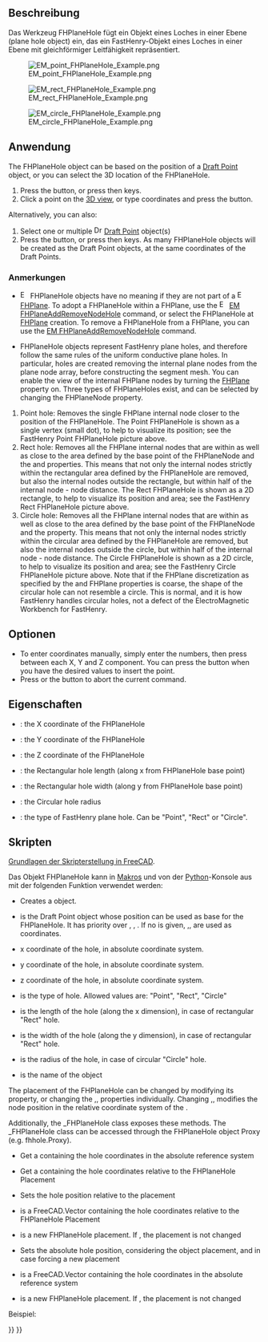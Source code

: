 <languages/>

{{Docnav
|[[EM_FHPlane|FHPlane]]
|[[EM_FHPlaneAddRemoveNodeHole|FHPlaneAddRemoveNodeHole]]
|[[EM_Workbench|EM]]
|IconL=EM_FHPlane.svg
|IconR=EM_FHPlaneAddRemoveNodeHole.svg
|IconC=EMWorkbench.svg
}}

{{GuiCommand
|Name=EM FHPlaneHole
|MenuLocation=EM → FHPlaneHole
|Workbenches=[[EM_Workbench|EM]]
|Shortcut={{KEY|E}} {{KEY|H}}
|Version=0.17
|SeeAlso=[[EM_FHPlane|EM FHPlane]], [[EM_FHNode|EM FHNode]], [[EM_FHPlaneAddRemoveNodeHole|EM FHPlaneAddRemoveNodeHole]]
}}

<span id="Description"></span>
==Beschreibung==

Das Werkzeug FHPlaneHole fügt ein Objekt eines Loches in einer Ebene (plane hole object) ein, das ein FastHenry-Objekt eines Loches in einer Ebene mit gleichförmiger Leitfähigkeit repräsentiert.

[[Image:EM_point_FHPlaneHole_Example.png]]

{{Caption|FastHenry Point FHPlaneHole}}

[[Image:EM_rect_FHPlaneHole_Example.png]]

{{Caption|FastHenry Rectangle FHPlaneHole}}

[[Image:EM_circle_FHPlaneHole_Example.png]]

{{Caption|FastHenry Circle FHPlaneHole}}

<span id="Usage"></span>
==Anwendung==

The FHPlaneHole object can be based on the position of a [[Draft_Point|Draft Point]] object, or you can select the 3D location of the FHPlaneHole.

# Press the {{Button|[[Image:EM_FHPlaneHole.svg|16px]] [[EM_FHPlaneHole|EM FHPlaneHole]]}} button, or press {{KEY|E}} then {{KEY|H}} keys.
# Click a point on the [[3D_view|3D view]], or type coordinates and press the {{Button|[[Image:Draft_AddPoint.svg|16px]] add point}} button.

Alternatively, you can also:

# Select one or multiple [[Image:Draft_Point.svg|16px]] [[Draft_Point|Draft Point]] object(s)
# Press the {{Button|[[Image:EM_FHPlaneHole.svg|16px]] [[EM_FHPlaneHole|EM FHPlaneHole]]}} button, or press {{KEY|E}} then {{KEY|H}} keys. As many FHPlaneHole objects will be created as the Draft Point objects, at the same coordinates of the Draft Points.

<span id="Remarks"></span>
===Anmerkungen===

* [[Image:EM_FHPlaneHole.svg|16px]] FHPlaneHole objects have no meaning if they are not part of a [[Image:EM_FHPlane.svg|16px]] [[EM_FHPlane|FHPlane]]. To adopt a FHPlaneHole within a FHPlane, use the [[Image:EM_FHPlaneAddRemoveNodeHole.svg|16px]] [[EM_FHPlaneAddRemoveNodeHole|EM FHPlaneAddRemoveNodeHole]] command, or select the FHPlaneHole at [[EM_FHPlane|FHPlane]] creation. To remove a FHPlaneHole from a FHPlane, you can use the [[EM_FHPlaneAddRemoveNodeHole|EM FHPlaneAddRemoveNodeHole]] command.

* FHPlaneHole objects represent FastHenry plane holes, and therefore follow the same rules of the uniform conductive plane holes. In particular, holes are created removing the internal plane nodes from the plane node array, before constructing the segment mesh. You can enable the view of the internal FHPlane nodes by turning the [[EM_FHPlane|FHPlane]] {{PropertyData|ShowNodes}} property on. Three types of FHPlaneHoles exist, and can be selected by changing the {{PropertyData|Type}} FHPlaneNode property.
# Point hole: Removes the single FHPlane internal node closer to the position of the FHPlaneHole. The Point FHPlaneHole is shown as a single vertex (small dot), to help to visualize its position; see the FastHenry Point FHPlaneHole picture above.
# Rect hole: Removes all the FHPlane internal nodes that are within as well as close to the area defined by the base point of the FHPlaneNode and the  {{PropertyData|Length}} and {{PropertyData|Width}} properties. This means that not only the internal nodes strictly within the rectangular area defined by the FHPlaneHole are removed, but also the internal nodes outside the rectangle, but within half of the internal node - node distance. The Rect FHPlaneHole is shown as a 2D rectangle, to help to visualize its position and area; see the FastHenry Rect FHPlaneHole picture above. 
# Circle hole: Removes all the FHPlane internal nodes that are within as well as close to the area defined by the base point of the FHPlaneNode and the  {{PropertyData|Radius}} property. This means that not only the internal nodes strictly within the circular area defined by the FHPlaneHole are removed, but also the internal nodes outside the circle, but within half of the internal node - node distance. The Circle FHPlaneHole is shown as a 2D circle, to help to visualize its position and area; see the FastHenry Circle FHPlaneHole picture above. Note that if the FHPlane discretization as specified by the {{PropertyData|seg1}} and {{PropertyData|seg1}} FHPlane properties is coarse, the shape of the circular hole can not resemble a circle. This is normal, and it is how FastHenry handles circular holes, not a defect of the ElectroMagnetic Workbench for FastHenry.

<span id="Options"></span>
==Optionen==

* To enter coordinates manually, simply enter the numbers, then press {{KEY|Enter}} between each X, Y and Z component. You can press the {{Button|[[Image:Draft_AddPoint.svg|16px]] add point}} button when you have the desired values to insert the point.
* Press {{KEY|Esc}} or the {{Button|Close}} button to abort the current command.

<span id="Properties"></span>
==Eigenschaften==

* {{PropertyData|X}}: the X coordinate of the FHPlaneHole
* {{PropertyData|Y}}: the Y coordinate of the FHPlaneHole
* {{PropertyData|Z}}: the Z coordinate of the FHPlaneHole
* {{PropertyData|Length}}: the Rectangular hole length (along x from FHPlaneHole base point)
* {{PropertyData|Width}}: the Rectangular hole width (along y from FHPlaneHole base point)
* {{PropertyData|Radius}}: the Circular hole radius
* {{PropertyData|Type}}: the type of FastHenry plane hole. Can be "Point", "Rect" or "Circle".

<span id="Scripting"></span>
==Skripten==

{{Emphasis|Siehe auch:}} [[FreeCAD_Scripting_Basics/de|Grundlagen der Skripterstellung in FreeCAD]].

Das Objekt FHPlaneHole kann in [[Macros/de|Makros]] und von der [[Python/de|Python]]-Konsole aus mit der folgenden Funktion verwendet werden:

{{Code|code=
hole = makeFHPlaneHole(baseobj=None, X=0.0, Y=0.0, Z=0.0, holetype=None, length=None, width=None, radius=None, name='FHPlaneHole')
}}

* Creates a {{incode|FHPlaneHole}} object.
* {{incode|baseobj}} is the Draft Point object whose position can be used as base for the FHPlaneHole. It has priority over {{incode|X}}, {{incode|Y}}, {{incode|Z}}. If no {{incode|baseobj}} is given, {{incode|X}},{{incode|Y}},{{incode|Z}} are used as coordinates.
* {{incode|X}} x coordinate of the hole, in absolute coordinate system.
* {{incode|Y}} y coordinate of the hole, in absolute coordinate system.
* {{incode|Z}} z coordinate of the hole, in absolute coordinate system.
* {{incode|holetype}} is the type of hole. Allowed values are: "Point", "Rect", "Circle"
* {{incode|length}} is the length of the hole (along the x dimension), in case of rectangular "Rect" hole.
* {{incode|width}} is the width of the hole (along the y dimension), in case of rectangular "Rect" hole.
* {{incode|radius}} is the radius of the hole, in case of circular "Circle" hole.
* {{incode|name}} is the name of the object

The placement of the FHPlaneHole can be changed by modifying its {{incode|Placement}} property, or changing the {{incode|X}},{{incode|Y}},{{incode|Z}} properties individually. Changing {{incode|X}},{{incode|Y}},{{incode|Z}} modifies the node position in the relative coordinate system of the {{incode|Placement}}.

Additionally, the _FHPlaneHole class exposes these methods. The _FHPlaneHole class can be accessed through the FHPlaneHole object Proxy (e.g. fhhole.Proxy).

{{Code|code=
pos = getAbsCoord()
}}

* Get a {{incode|FreeCAD.Vector}} containing the hole coordinates in the absolute reference system

{{Code|code=
pos = getRelCoord()
}}

* Get a {{incode|FreeCAD.Vector}} containing the hole coordinates relative to the FHPlaneHole Placement

{{Code|code=
pos = setRelCoord(rel_coord, placement=None)
}}

* Sets the hole position relative to the placement
* {{incode|rel_coord}} is a FreeCAD.Vector containing the hole coordinates relative to the FHPlaneHole Placement
* {{incode|placement}} is a new FHPlaneHole placement. If {{incode|None}}, the placement is not changed

{{Code|code=
pos = setAbsCoord(abs_coord, placement=None)
}}

* Sets the absolute hole position, considering the object placement, and in case forcing a new placement
* {{incode|abs_coord}} is a FreeCAD.Vector containing the hole coordinates in the absolute reference system
* {{incode|placement}} is a new FHPlaneHole placement. If {{incode|None}}, the placement is not changed

Beispiel:

{{Code|code=
import FreeCAD, EM

fhhole = EM.makeFHPlaneHole(X=1.0,Y=1.0,Z=0.0,holetype="Rect",length=1.0,width=2.0)
}}


{{Docnav
|[[EM_FHPlane|FHPlane]]
|[[EM_FHPlaneAddRemoveNodeHole|FHPlaneAddRemoveNodeHole]]
|[[EM_Workbench|EM]]
|IconL=EM_FHPlane.svg
|IconR=EM_FHPlaneAddRemoveNodeHole.svg
|IconC=EMWorkbench.svg
}}

{{EM Tools navi{{#translation:}}}}
{{Userdocnavi{{#translation:}}}}